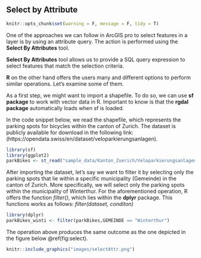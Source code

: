 ## Select by Attribute
```r
knitr::opts_chunk$set(warning = F, message = F, tidy = T)
```


One of the approaches we can follow in ArcGIS pro to select features in a layer is by using an attribute query. The action is performed using the **Select By Attributes** tool.

**Select By Attributes** tool allows us to provide a SQL query expression to select features that match the selection criteria.

__R__ on the other hand offers the users many and different options to perform similar operations. Let's examine some of them.

As a first step, we might want to import a shapefile. To do so, we can use __sf package__ to work with vector data in R. Important to know is that the **rgdal package** automatically loads when sf is loaded.

In the code snippet below, we read the shapefile, which represents the parking spots for bicycles within the canton of Zurich. The dataset is publicly available for download in the following link: (https://opendata.swiss/en/dataset/veloparkierungsanlagen).

```r
library(sf)
library(ggplot2)
parkBikes <- st_read("sample_data/Kanton_Zuerich/Veloparkierungsanlagen/OGD_VELOPARKIERANLAGEN_P.shp")
```

After importing the dataset, let's say we want to filter it by selecting only the parking spots that lie within a specific municipality (Gemeinde) in the canton of Zurich. More specifically, we will select only the parking spots within the municipality of Winterthur.
For the aforementioned operation, R offers the function _filter()_, which lies within the __dplyr__ package.
This functions works as follows: _filter(dataset, conditon)_

```r
library(dplyr)
parkBikes_winti <- filter(parkBikes,GEMEINDE == "Winterthur")
```
The operation above produces the same outcome as the one depicted in the figure below \@ref(fig:select).

```r
knitr::include_graphics("images/selectAttr.png")
```

